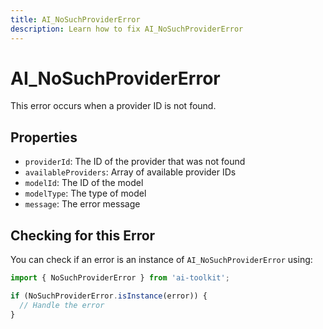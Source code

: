 ```yaml
---
title: AI_NoSuchProviderError
description: Learn how to fix AI_NoSuchProviderError
---
```


# AI_NoSuchProviderError

This error occurs when a provider ID is not found.

## Properties

- `providerId`: The ID of the provider that was not found
- `availableProviders`: Array of available provider IDs
- `modelId`: The ID of the model
- `modelType`: The type of model
- `message`: The error message

## Checking for this Error

You can check if an error is an instance of `AI_NoSuchProviderError` using:

```typescript
import { NoSuchProviderError } from 'ai-toolkit';

if (NoSuchProviderError.isInstance(error)) {
  // Handle the error
}
```
